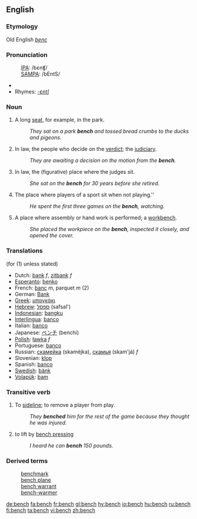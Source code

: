 ==English==
===Etymology===
Old English ''[[benc]]''
===Pronunciation===
:[[International Phonetic Alphabet|IPA]]: /bɛnʧ/ 
:[[SAMPA]]: /bEntS/
*{{audio|en-us-bench.ogg|Audio (US)}}
*Rhymes: [[Rhymes:English:-ɛntʃ|-ɛntʃ]]

===Noun===
{{en-noun|es}}
# A long [[seat]], for example, in the park.
#:''They sat on a park '''bench''' and tossed bread crumbs to the ducks and pigeons.''
# In law, the people who decide on the [[verdict]]; the [[judiciary]].
#:''They are awaiting a decision on the motion from the '''bench'''.''
# In law, the (figurative) place where the judges sit.  
#:''She sat on the '''bench''' for 30 years before she retired.''
#The place where players of a sport sit when not playing.''
#:''He spent the first three games on the '''bench''', watching.''
#A place where assembly or hand work is performed; a [[workbench]].
#:''She placed the workpiece on the '''bench''', inspected it closely, and opened the cover.''

===Translations===
{{rfc-trans}}
(for (1) unless stated)
*Dutch: [[bank]] ''f'', [[zitbank]] ''f''
*[[Esperanto]]: [[benko]]
*French: [[banc]] ''m'', parquet ''m'' (2)
*German: [[Bank]] 
*[[Greek]]: [[μπαγκάκι]]
*[[Hebrew]]: [[ספסל]] (safsal')
*[[Indonesian]]: [[bangku]] 
*[[Interlingua]]: [[banco]] 
*Italian: [[banco]] 
*Japanese: [[ベンチ]] (benchi) 
*[[Polish]]: [[ławka]] ''f''
*Portuguese: [[banco]] {{m}}
*Russian: [[скамейка]] (skaméjka), [[скамья]] (skam'já) ''f''
*Slovenian: [[klop]]
*Spanish: [[banco]]
*[[Swedish]]: [[bänk]] {{c}}
*[[Volapük]]: [[bam]]

===Transitive verb===
{{en-verb|bench|es}}
#To [[sideline]]; to remove a player from play.
#:''They '''benched''' him for the rest of the game because they thought he was injured.''
#to lift by [[bench press]]ing
#:''I heard he can '''bench''' 150 pounds.''

===Derived terms===
:[[benchmark]]
:[[bench plane]]
:[[bench warrant]]
:[[bench-warmer]]

[[de:bench]]
[[fa:bench]]
[[fr:bench]]
[[gl:bench]]
[[hy:bench]]
[[io:bench]]
[[hu:bench]]
[[ru:bench]]
[[fi:bench]]
[[ta:bench]]
[[vi:bench]]
[[zh:bench]]